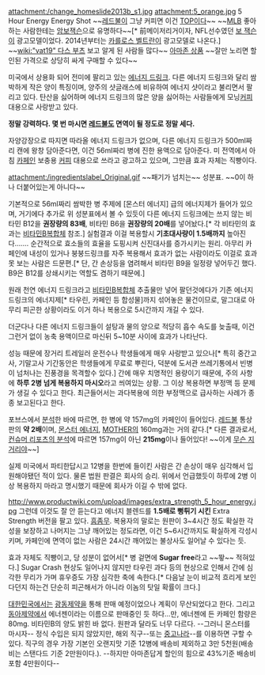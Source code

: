 attachment:/change_homeslide2013b_s1.jpg
attachment:5_orange.jpg
5 Hour Energy
Energy Shot
~~[[레드불]]이 그냥 커피면 이건 [[TOP]]이다~~
~~[[MLB]] 좋아하는 사람한테는 [http://www.youtube.com/watch?v=ddGEsZRVJ8k 암보잭슨]으로 유명하다~~[* 前메이저리거이자, NFL선수였던 [[보 잭슨]]이 광고모델이었다. 2014년부터는 [[카를로스 벨트란]]이 광고모델로 나온다.]
~~[[wiki:"vat19" 다스 부츠]]  보고 알게 된 사람들 많다~~
[http://www.amazon.com/gp/product/B003QNJY5K/ref=oh_aui_detailpage_o00_s00?ie=UTF8&psc=1 아마존 상품] ~~잘만 노리면 할인된 가격으로 상당히 싸게 구매할 수 있다~~

미국에서 상용화 되어 전미에 팔리고 있는 [[에너지 드링크]].
다른 에너지 드링크와 달리 쌈박하게 작은 양이 특징이며, 양주의 샷글래스에 비유하여 에너지 샷이라고 불리면서 팔리고 있다. 탄산을 싫어하며 에너지 드링크의 많은 양을 싫어하는 사람들에게 모닝[[커피]] 대용으로 사랑받고 있다.

'''정말 강력하다. 몇 번 마시면 [[레드불]]도 면역이 될 정도로 정말 세다.'''

자양강장으로 따지면 따라올 에너지 드링크가 없으며, 다른 에너지 드링크가 500ml짜리 캔에 왕창 담아준다면, 이건 56ml짜리 병에 진한 용액으로 담아준다. 미 전역에서 아침 [[카페인]] 보충용 [[커피]] 대용으로 쓰라고 광고하고 있으며, 그만큼 효과 자체는 직빵이다.

attachment:/ingredientslabel_Original.gif
~~패기가 넘치는~~ 성분표. ~~0이 하나 더붙어있는게 아니다~~

기본적으로 56ml짜리 쌈박한 병 주제에 [몬스터 에너지] 급의 에너지제가 들어가 있으며, 거기에다 추가로 위 성분표에서 볼 수 있듯이 다른 에너지 드링크에는 쓰지 않는 비타민 B12을 '''권장량의 83배''', 비타민 B6을 '''권장량의 20배'''를 넣어놨다.[* 각 비타민의 효과는 [[비타민B복합체]] 참조.] 실험결과 이걸 복용할시 '''기초대사량이 1.5배까지''' 높아진다……. 순간적으로 효소들의 효율을 도핑시켜 신진대사를 증가시키는 원리. 아무리 카페인에 내성이 있거나 붕붕드링크를 자주 복용해서 효과가 없는 사람이라도 이걸로 효과 못 보는 사람은 드문편.[* 단, 간 손상등을 염려해서 비타민 B9을 일정량 넣어두긴 했다. B9은 B12를 상쇄시키는 역할도 겸하기 때문에.]

원래 천연 에너지 드링크라고 [[비타민B복합체]] 추출물만 넣어 팔던것에다가 기존 에너지 드링크의 에너지제[* 타우린, 카페인 등 합성물]까지 섞어놓은 물건이므로, 말그대로 아무리 피곤한 상황이라도 이거 하나 복용으로 5시간까지 개길 수 있다.

더군다나 다른 에너지 드링크들이 설탕과 물의 양으로 적당히 흡수 속도를 늦출때, 이건 그런거 없이 농축 용액이므로 마신뒤 5~10분 사이에 효과가 나타난다.

성능 때문에 장거리 트레일러 운전수나 학생들에게 매우 사랑받고 있으나[* 특히 중간고사, 기말고사 기간동안은 학생들에게 무료로 뿌린다, 덕분에 도서관 쓰레기통에서 빈병이 넘처나는 진풍경을 목격할수 있다.] 간에 매우 치명적인 용량이기 때문에, 주의 사항에 '''하루 2병 넘게 복용하지 마시오'''라고 씌여있는 상황. 그 이상 복용하면 부정맥 등 문제가 생길 수 있다고 한다. 최근들어서는 과다복용에 의한 부정맥으로 급사하는 사례가 종종 보고된다고 한다.

포브스에서 [http://www.forbes.com/sites/clareoconnor/2012/02/08/whats-in-a-bottle-of-5-hour-energy/ 분석]한 바에 따르면, 한 병에 약 157mg의 카페인이 들어있다. [[레드불]] 통상판의 '''약 2배'''이며, [[몬스터 에너지]], [[MOTHER]]의 160mg과는 거의 같다.[* 다른 결과로서, [http://www.consumerreports.org/cro/magazine/2012/12/the-buzz-on-energy-drink-caffeine/index.htm 컨슈머 리포츠의 분석]에 따르면 157mg이 아닌 '''215mg'''이나 들어있다! ~~이게 [[무슨 지거리야]]~~]

실제 미국에서 파티한답시고 12병을 한번에 들이킨 사람은 간 손상이 매우 심각해서 입원해야됐던 적이 있다. 물론 법원 판결은 회사의 승리. 
위에서 언급했듯이 하루에 2병 이상 복용하지 마라고 명시했기 때문에 회사가 이길 수 밖에 없다.

http://www.productwiki.com/upload/images/extra_strength_5_hour_energy.jpg
그런데 이것도 잘 안 듣는다고 에너지 블렌드를 '''1.5배로 뻥튀기 시킨''' Extra Strength 버전을 팔고 있다. [[흠좀무]]. 복용자의 말로는 원판이 3~4시간 정도 확실한 각성을 보장하고 나머지는 그냥 깨어있는 정도라면, 이건 5~6시간까지도 확실하게 각성시키며, 카페인에 면역이 없는 사람은 24시간 깨어있는 불상사도 일어날 수 있다는 듯.

효과 자체도 직빵이고, 당 성분이 없어서[* 병 겉면에 '''Sugar free'''라고 ~~뙇~~ 적혀있다.] Sugar Crash 현상도 일어나지 않지만 타우린 과다 등의 현상으로 인해서 간에 심각한 무리가 가며 휴우증도 가장 심각한 축에 속한다.[* 다음날 눈이 비교적 흐리게 보인다던지 하는건 단순히 피곤해서가 아니라 이놈의 탓일 확률이 크다.]

[[대한민국]]에서는 [[광동제약]]을 통해 판매 예정이었으나 계획이 무산되었다고 한다. 그리고 [[동아제약]]에서 에너젠이라는 이름으로 판매중인 듯 하다...만, 에너젠에 든 카페인 함량은 80mg. 비타민B의 양도 밝힌 바 없다. 원판과 달라도 너무 다르다. --그러니 몬스터를 마시자--
정식 수입은 되지 않았지만, 해외 직구--또는 [[중고나라]]--를 이용하면 구할 수 있다. 직구의 경우 가장 기본인 오랜지맛 기준 12병에 배송비 제외하고 3만 5천원(배송비는 스탠다드 기준 2만원이다.). --하지만 아마존답게 할인의 힘으로 43%기준 배송비 포함 4만원이다-- 
